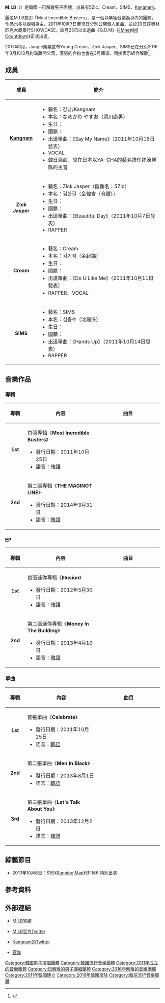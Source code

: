 {{Refimprove|time=2021-05-21T04:10:28+00:00}}
{{藝人
| 姓名 = M.I.B
| 類型 = 組合
| 圖片 = M.I.B(Most Incredible Busters) performing in Singapore(2).jpg
| 圖片簡介 = 
| 圖片尺寸 = 
| 英文名 = M.I.B
| 外文 = ko
| 外文名 = 엠아이비
| 國籍 = {{KOR}}
| 音樂類型 = [[韓國流行音樂|韓國流行音樂]]、[[Hip_Hop|Hip Hop]]
| 職業 = 
| 活躍年代 = 2011年至2016年
| 出道日期 = 2011年10月25日
| 唱片公司 = 
| 經紀公司 = [[Jungle娛樂|Jungle娛樂]]（韓國）<br />[[MEplus_Ent.|MEplus Ent.]]（日本）
| 相關團體 = 
| 網站 = [http://cafe.daum.net/M.I.B M.I.B官方Cafe]<br />[http://twitter.com/#!/Official_MIB M.I.B官方Twitter]
| 過往成員 = Zick Jasper、Cream、SIMS、[[滑川康男|Kangnam]]
| 出道作 = G.D.M
| 代表作 = G.D.M<br />Celebrate<br />나만 힘들게<br />끄덕여줘
}}

'''M.I.B'''（{{lang-ko|엠아이비}}）是韓國一已解散男子團體，成員有5Zic、Cream、SIMS、[[滑川康男|Kangnam]]。

團名M.I.B意即「Most Incredible Busters」，是一個以嘻哈音樂為導向的團體，作品也多以說唱為主。2011年10月7日至18日分別公開個人單曲，並於20日在奧林匹克大廳舉行SHOWCASE，該月25日以出道曲《G.D.M》在[[Mnet_Media|Mnet]]《[[M!_Countdown|M! Countdown]]》正式出道。

2017年1月，Jungle娛樂宣布Young Cream、Zick Jasper、SIMS已在分別2016年3月和10月約滿離開公司，康男的合約也會在3月屆滿，間接表示組合解散<ref>{{Cite web |url=http://www.koreastardaily.com/tc/news/89267 |title=M.I.B 成員約滿不續　出道五年終解散 |accessdate=2017-01-04 |archive-date=2017-06-10 |archive-url=https://web.archive.org/web/20170610045618/http://www.koreastardaily.com/tc/news/89267 |dead-url=no }}</ref>。

== 成員 ==
{| class="wikitable"
! 成員 !! 簡介
|-
|align="center"| '''[[滑川康男|Kangnam]]'''
|
* 藝名：강남/Kangnam
* 本名：なめかわ やすお（滑川康男）
* 生日：{{birth date and age|1987|3|23}}
* 國籍：{{JPN}}
* 出道單曲：《Say My Name》（2011年10月18日發表）
* VOCAL
* 韓日混血，曾在日本以YA-CHA的藝名擔任搖滾樂隊{{link-ja|KCB|KCB (KICK CHOP BUSTERS)|KCB}}的主音
|-
|align="center"| '''Zick Jasper'''
|
* 藝名：Zick Jasper（舊藝名：5Zic）
* 本名：김한길（金韓吉（音譯））
* 生日：{{birth date and age|1988|7|26}}
* 國籍：{{KOR}}
* 出道單曲：《Beautiful Day》（2011年10月7日發表）
* RAPPER
|-
|align="center"| '''Cream'''
|
* 藝名：Cream
* 本名：김기석（金起錫）
* 生日：{{birth date and age|1990|2|14}}
* 國籍：{{KOR}}
* 出道單曲：《Do U Like Me》（2011年10月11日發表）
* RAPPER、VOCAL
|-
|align="center"| '''SIMS'''
|
* 藝名：SIMS
* 本名：심종수（沈鐘洙）
* 生日：{{birth date and age|1991|2|27}}
* 國籍：{{KOR}}
* 出道單曲：《Hands Up》（2011年10月14日發表）
* RAPPER
|}

== 音樂作品 ==
=== 專輯 ===
{| class="wikitable"
! width="60px"|專輯 
! width="300px"|內容
! width="300px"|曲目
|-
|align="center"| '''1st'''
|
首張專輯《'''Most Incredible Busters'''》
* 發行日期：2011年10月25日
* 語言：[[韓語|韓語]]
|
{{hidden|曲目|
# Men Comin'
# 모두 다 뻔해
# '''G.D.M'''
# Complicated
# Beautiful Day (Feat. BEE)
# Do U Like Me
# Hands Up
# Say My Name
# Who Am I
# My Way
# Who's Next }}

|-
|align="center"| '''2nd'''
|
第二張專輯《'''THE MAGINOT LINE '''》
* 發行日期：2014年3月31日
* 語言：[[韓語|韓語]]
|
{{hidden|曲目|
# 놀고들 있네
# '''치사BOUNCE (CHISA'BOUNCE)'''
# 들이대 (Men In Black)
# 너부터 잘해 (Let's Talk About You) (feat. [[尹普美|尹普美]] Of [[A_Pink|A Pink]])
# 강강수월래
# Dirty Sexy Money
# 담배를 입에 물기 전에 (Feat. 하임)
# M.I.B가 나가신다2 (Feat. TEM)
# Skit
# 낭독}}
|}

=== EP ===
{| class="wikitable"
! width="60px"|專輯 
! width="300px"|內容
! width="300px"|曲目
|-
|align="center"| '''1st'''
|
首張迷你專輯《'''Illusion'''》
* 發行日期：2012年5月30日
* 語言：[[韓語|韓語]]
|
{{hidden|曲目|
# 더치페이 (Feat.Hafsa)
# '''나만 힘들게 '''
# Celebrate(Feat.t윤미래)
# Celebrate (Konrad Old Money Remix)(Feat.t윤미래)
# Celebrate (Dubstep Remix)
# G.D.M (Konrad Old Money Remix)(Feat.Tiger JK Bizzy)
# 낙화}}

|-
|align="center"| '''2nd'''
|
第二張迷你專輯《'''Money In The Building'''》
* 發行日期：2013年4月10日
* 語言：[[韓語|韓語]]
|
{{hidden|曲目|
# Money In the Building
# '''끄덕여줘!'''
# Hello Goodbye (feat.윤미래)
# 난장판 (feat. MFBTY)
# M.I.B가 나.가.신다}}
|}

=== 單曲 ===
{| class="wikitable"
! width="60px"|專輯 
! width="300px"|內容
! width="300px"|曲目
|-
|align="center"| '''1st'''
|
首張單曲《'''Celebrate'''》
* 發行日期：2011年10月25日
* 語言：[[韓語|韓語]]
|
{{hidden|曲目|
# Celebrate (Feat.t윤미래)
# Celebrate (Konrad OldMoney Remix)
# G.D.M (Konrad OldMoney Remix)(Feat Tiger JK,Bizzy)}}

|-
|align="center"| '''2nd'''
|
第二張單曲《'''Men In Black'''》
* 發行日期：2013年8月1日
* 語言：[[韓語|韓語]]
|
{{hidden|曲目|
# 들이대 (Men In Black)
# 들이대 (Men In Black) (Inst.)}}

|-
|align="center"| '''3rd'''
|
第三張單曲《'''Let's Talk About You'''》
* 發行日期：2013年12月2日
* 語言：[[韓語|韓語]]
|
{{hidden|曲目|
# 너부터 잘 해 (Let's Talk About You) (feat. 尹普美 Of A Pink)}}
|}

== 綜藝節目 ==
*2013年10月6日：SBS《[[Running_Man|Running Man]]》EP.166 特別出演

== 參考資料 ==
{{reflist}}

== 外部連結 ==
* {{ko}}[https://web.archive.org/web/20141105175656/http://www.m-i-b.co.kr/index.html M.I.B官網]
* {{ko}}[https://twitter.com/Official_MIB M.I.B官方Twitter] {{Wayback|url=https://twitter.com/Official_MIB |date=20200523025629 }}
* {{ko}}[https://twitter.com/Kangnam11 Kangnam的Twitter] {{Wayback|url=https://twitter.com/Kangnam11 |date=20210112100453 }}
* {{ko}}[http://cafe.daum.net/M.I.B 官咖] {{Wayback|url=http://cafe.daum.net/M.I.B |date=20120114171852 }}

[[Category:韓國男子演唱團體|Category:韓國男子演唱團體]]
[[Category:韓國流行音樂團體|Category:韓國流行音樂團體]]
[[Category:2011年成立的音樂團體|Category:2011年成立的音樂團體]]
[[Category:已解散的男子演唱團體|Category:已解散的男子演唱團體]]
[[Category:2016年解散的音樂團體|Category:2016年解散的音樂團體]]
[[Category:2011年韓國建立|Category:2011年韓國建立]]
[[Category:2016年韓國廢除|Category:2016年韓國廢除]]
[[Category:韓語流行音樂團體|Category:韓語流行音樂團體]]